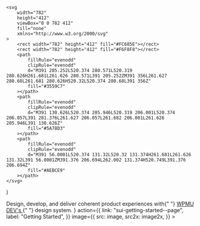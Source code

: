 


	<svg
		width="782"
		height="412"
		viewBox="0 0 782 412"
		fill="none"
		xmlns="http://www.w3.org/2000/svg"
	>
		<rect width="782" height="412" fill="#FC685E"></rect>
		<rect width="782" height="412" fill="#F6F8F8"></rect>
		<path
			fillRule="evenodd"
			clipRule="evenodd"
			d="M391 205.252L520.374 280.571L520.319 280.626H261.681L261.626 280.571L391 205.252ZM391 356L261.627 280.68L261.681 280.626H520.32L520.374 280.68L391 356Z"
			fill="#3559C7"
		></path>
		<path
			fillRule="evenodd"
			clipRule="evenodd"
			d="M391 130.626L520.374 205.946L520.319 206.001L520.374 206.057L391 281.376L261.627 206.057L261.682 206.001L261.626 205.946L391 130.626Z"
			fill="#5A78D3"
		></path>
		<path
			fillRule="evenodd"
			clipRule="evenodd"
			d="M391 56.0001L520.374 131.32L520.32 131.374H261.681L261.626 131.32L391 56.0001ZM391.376 206.694L262.002 131.374H520.749L391.376 206.694Z"
			fill="#AEBCE9"
		></path>
	</svg>
)

<Meta title="SUI/Home" />

<Unstyled>
	<Page.Home
		title="Shared UI"
		subtitle={
			<>
				Design, develop, and deliver coherent product experiences with{" "}
				<a href="https://wpmudev.com/" target="_blank" rel="nofollow">
					WPMU DEV's
				</a>{" "}
				design system.
			</>
		}
		action={{
			link: "sui-getting-started--page",
			label: "Getting Started",
		}}
		image={{
			src: image,
			src2x: image2x,
		}}
	>
		<Row gutter="sm">
			<Col size="2">
				<Card.Simple
					title="Components"
					description="Presentational UI components with encapsulated styles for React framework."
					action="sui-css-framework-colors"
					image={{
						src: cardComponents,
						src2x: cardComponents2x,
					}}
					theme="dark"
					style={{ background: "#1A1A1A" }}
				/>
			</Col>
			<Col size="2">
				<Card.Simple
					title="CSS Framework"
					description="Styles-centric framework that gives you the base styles and structure for any component."
					action="sui-css-framework-overview"
					image={{
						src: cardCss,
						src2x: cardCss2x,
					}}
					theme="light"
					style={{ background: "#F2F2F2" }}
				/>
			</Col>
			<Col size="2">
				<Card.Simple
					title="Icons Pack"
					description="Communicate messages at a glance and draw attention to important information."
					action="sui-icons-pack--page"
					image={{
						src: cardIcons,
						src2x: cardIcons2x,
					}}
					theme="light"
					style={{ background: "#EBF2FF" }}
				/>
			</Col>
		</Row>
	</Page.Home>
</Unstyled>
